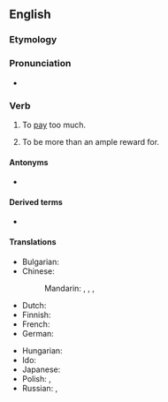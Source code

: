 ==English==

===Etymology===
{{prefix|en|over|pay}}

===Pronunciation===
* {{a|US}} {{IPA|en|/oʊ.vɚ.peɪ/}}
*: {{rhymes|en|eɪ|s=3}}

===Verb===
{{en-verb|overpays|overpaying|overpaid}}

# {{lb|en|ambitransitive}} To [[pay]] too much.
# {{lb|en|transitive}} To be more than an ample reward for.

====Antonyms====
* {{l|en|underpay}}

====Derived terms====
* {{l|en|overpayment}}

====Translations====
{{trans-top|to pay too much}}
* Bulgarian: {{t|bg|плащам прекалено много}}
* Chinese:
*: Mandarin: {{t|cmn|[[支付]][[得]][[太]][[多]]|tr=zhīfù de tài duō}}, {{t|cmn|[[多]][[付]]|tr=duōfù}}, {{t|cmn|[[給]]……的[[工資]][[過高]]}}, {{t|cmn|[[给]]……的[[工资]][[过高]]|tr=gěi ... de gōngzī guògāo|sc=Hani}} {{qualifier|of wages}}
* Dutch: {{t|nl|[[teveel]] [[betalen]]}}
* Finnish: {{t|fi|[[maksaa]] [[liikaa]]}}
* French: {{t+|fr|surpayer}}
* German: {{t+|de|überbezahlen}}
{{trans-mid}}
* Hungarian: {{t+|hu|túlfizet}}
* Ido: {{t|io|pluspagar}}
* Japanese: {{t|ja|余分に払う|tr=yobun ni harau|sc=Jpan}}
* Polish: {{t+|pl|przepłacać|impf}}, {{t+|pl|przepłacić|pf}}
* Russian: {{t+|ru|перепла́чивать|impf}}, {{t+|ru|переплати́ть|pf}}
{{trans-bottom}}